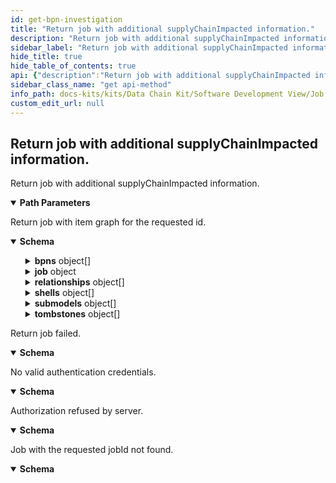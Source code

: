```yaml
---
id: get-bpn-investigation
title: "Return job with additional supplyChainImpacted information."
description: "Return job with additional supplyChainImpacted information."
sidebar_label: "Return job with additional supplyChainImpacted information."
hide_title: true
hide_table_of_contents: true
api: {"description":"Return job with additional supplyChainImpacted information.","operationId":"getBPNInvestigation","parameters":[{"description":"Id of the job.","example":"6c311d29-5753-46d4-b32c-19b918ea93b0","in":"path","name":"id","required":true,"schema":{"type":"string","format":"uuid"}}],"responses":{"200":{"content":{"application/json":{"examples":{"complete":{"value":{"bpns":[{"manufacturerId":"BPNL00000003AYRE","manufacturerName":"OEM A"}],"job":{"completedOn":"2022-02-03T14:48:54.709Z","createdOn":"2022-02-03T14:48:54.709Z","exception":{"errorDetail":"Timeout while requesting Digital Registry","exception":"IrsTimeoutException","exceptionDate":"2022-02-03T14:48:54.709Z"},"globalAssetId":"urn:uuid:6c311d29-5753-46d4-b32c-19b918ea93b0","id":"e5347c88-a921-11ec-b909-0242ac120002","lastModifiedOn":"2022-02-03T14:48:54.709Z","owner":"","parameter":{"aspects":["SerialPartTypization","AddressAspect"],"bomLifecycle":"asBuilt","collectAspects":false,"depth":1,"direction":"downward","lookupBPNs":false},"startedOn":"2022-02-03T14:48:54.709Z","state":"COMPLETED","summary":{"asyncFetchedItems":{"completed":0,"failed":0,"running":0}}},"relationships":[{"catenaXId":"urn:uuid:d9bec1c6-e47c-4d18-ba41-0a5fe8b7f447","linkedItem":{"assembledOn":"2022-02-03T14:48:54.709Z","childCatenaXId":"urn:uuid:a45a2246-f6e1-42da-b47d-5c3b58ed62e9","lastModifiedOn":"2022-02-03T14:48:54.709Z","lifecycleContext":"asBuilt","quantity":{"measurementUnit":{"datatypeURI":"urn:bamm:io.openmanufacturing:meta-model:1.0.0#piece","lexicalValue":"piece"},"quantityNumber":1}}}],"shells":[{"description":[{"language":"en","text":"The shell for a vehicle"}],"globalAssetId":{"value":["urn:uuid:a45a2246-f6e1-42da-b47d-5c3b58ed62e9"]},"idShort":"future concept x","identification":"882fc530-b69b-4707-95f6-5dbc5e9baaa8","specificAssetIds":[{"key":"engineserialid","value":"12309481209312"}],"submodelDescriptors":[{"description":[{"language":"en","text":"Provides base vehicle information"}],"endpoints":[{"interface":"HTTP","protocolInformation":{"endpointAddress":"https://catena-x.net/vehicle/basedetails/","endpointProtocol":"HTTPS","endpointProtocolVersion":"1.0"}}],"idShort":"vehicle base details","identification":"4a738a24-b7d8-4989-9cd6-387772f40565","semanticId":{"value":["urn:bamm:com.catenax.vehicle:0.1.1"]}},{"description":[{"language":"en","text":"Provides base vehicle information"}],"endpoints":[{"interface":"HTTP","protocolInformation":{"endpointAddress":"https://catena-x.net/vehicle/partdetails/","endpointProtocol":"HTTPS","endpointProtocolVersion":"1.0"}}],"idShort":"vehicle part details","identification":"dae4d249-6d66-4818-b576-bf52f3b9ae90","semanticId":{"value":["urn:bamm:com.catenax.vehicle:0.1.1#PartDetails"]}}]}],"submodels":[{"aspectType":"urn:bamm:io.catenax.assembly_part_relationship:1.0.0","identification":"urn:uuid:fc784d2a-5506-4e61-8e34-21600f8cdeff","payload":{"catenaXId":"urn:uuid:d9bec1c6-e47c-4d18-ba41-0a5fe8b7f447","childParts":[{"createdOn":"2022-02-03T14:48:54.709Z","childCatenaXId":"urn:uuid:d9bec1c6-e47c-4d18-ba41-0a5fe8b7f447","lastModifiedOn":"2022-02-03T14:48:54.709Z","lifecycleContext":"AsBuilt","quantity":{"measurementUnit":{"datatypeURI":"urn:bamm:io.openmanufacturing:meta-model:1.0.0#piece","lexicalValue":"piece"},"quantityNumber":1}}]}}],"tombstones":[{"catenaXId":"urn:uuid:6c311d29-5753-46d4-b32c-19b918ea93b0","endpointURL":"https://catena-x.net/vehicle/partdetails/","processingError":{"errorDetail":"Details to reason of Failure","lastAttempt":"2022-02-03T14:48:54.709Z","processStep":"SchemaValidation","retryCounter":0}}]}}},"schema":{"type":"object","additionalProperties":false,"description":"Container for a job with item graph.","properties":{"bpns":{"type":"array","description":"Collection of bpn mappings","items":{"type":"object","additionalProperties":false,"description":"Business partner id with name","properties":{"manufacturerId":{"type":"string"},"manufacturerName":{"type":"string"}}},"maxItems":2147483647,"uniqueItems":true},"job":{"type":"object","additionalProperties":false,"description":"Executable unit with meta information and item graph result.","properties":{"completedOn":{"type":"string","format":"date-time"},"createdOn":{"type":"string","format":"date-time"},"exception":{"type":"object","additionalProperties":false,"description":"Job error details.","properties":{"errorDetail":{"type":"string","description":"Detailed exception information.","maxLength":4000},"exception":{"type":"string","description":"Exception name.","maxLength":100},"exceptionDate":{"type":"string","format":"date-time","description":"Datetime error occurs."}}},"globalAssetId":{"type":"string","description":"Part global unique id in the format urn:uuid:uuid4.","example":"urn:uuid:6c311d29-5753-46d4-b32c-19b918ea93b0","maxLength":45,"minLength":45,"pattern":"^urn:uuid:[0-9a-fA-F]{8}-[0-9a-fA-F]{4}-[0-9a-fA-F]{4}-[0-9a-fA-F]{4}-[0-9a-fA-F]{12}$"},"id":{"type":"string","format":"uuid","description":"Id of the job.","maxLength":36,"minLength":36,"pattern":"/^[0-9a-f]{8}-[0-9a-f]{4}-[0-5][0-9a-f]{3}-[089ab][0-9a-f]{3}-[0-9a-f]{12}$/i"},"lastModifiedOn":{"type":"string","format":"date-time"},"owner":{"type":"string","description":"The IRS api consumer."},"parameter":{"type":"object","additionalProperties":false,"description":"Job parameter of job processing.","properties":{"aspects":{"type":"string"},"bomLifecycle":{"type":"string","description":"The lifecycle context in which the child part was assembled into the parent part.","enum":["asBuilt","asPlanned"]},"callbackUrl":{"type":"string"},"collectAspects":{"type":"boolean"},"depth":{"type":"integer","format":"int32","maximum":2147483647,"minimum":0},"direction":{"type":"string","description":"Item graph traversal direction.","enum":["upward","downward"]},"lookupBPNs":{"type":"boolean"}}},"startedOn":{"type":"string","format":"date-time"},"state":{"type":"string","enum":["UNSAVED","INITIAL","RUNNING","TRANSFERS_FINISHED","COMPLETED","CANCELED","ERROR"]},"summary":{"type":"object","additionalProperties":false,"description":"Summary of the job with statistics of the job processing.","properties":{"asyncFetchedItems":{"type":"object","additionalProperties":false,"description":"Statistics of job execution.","properties":{"completed":{"type":"integer","format":"int32","description":"Number of completed item transfers.","maximum":2147483647,"minimum":0},"failed":{"type":"integer","format":"int32","description":"Number of failed item transfers.","maximum":2147483647,"minimum":0},"running":{"type":"integer","format":"int32","description":"Number of running item transfers.","maximum":2147483647,"minimum":0}}},"bpnLookups":{"type":"object","additionalProperties":false,"description":"Statistics of job execution.","properties":{"completed":{"type":"integer","format":"int32","description":"Number of completed item transfers.","maximum":2147483647,"minimum":0},"failed":{"type":"integer","format":"int32","description":"Number of failed item transfers.","maximum":2147483647,"minimum":0},"running":{"type":"integer","format":"int32","description":"Number of running item transfers.","maximum":2147483647,"minimum":0}}}}}},"required":["globalAssetId","id","state"]},"relationships":{"type":"array","description":"Relationships between parent and child items.","items":{"type":"object","additionalProperties":false,"description":"Relationships between parent and child items.","properties":{"aspectType":{"type":"string"},"catenaXId":{"type":"string","description":"CATENA-X global asset id in the format urn:uuid:uuid4.","example":"urn:uuid:6c311d29-5753-46d4-b32c-19b918ea93b0","maxLength":45,"minLength":45,"pattern":"^urn:uuid:[0-9a-fA-F]{8}-[0-9a-fA-F]{4}-[0-9a-fA-F]{4}-[0-9a-fA-F]{4}-[0-9a-fA-F]{12}$"},"linkedItem":{"type":"object","additionalProperties":false,"description":"Set of child parts the parent object is assembled by (one structural level down).","properties":{"assembledOn":{"type":"string","format":"date-time","description":"Datetime of assembly."},"childCatenaXId":{"type":"string","description":"CatenaX child global asset id in the format urn:uuid:uuid4.","example":"urn:uuid:6c311d29-5753-46d4-b32c-19b918ea93b0","maxLength":45,"minLength":45,"pattern":"^urn:uuid:[0-9a-fA-F]{8}-[0-9a-fA-F]{4}-[0-9a-fA-F]{4}-[0-9a-fA-F]{4}-[0-9a-fA-F]{12}$"},"lastModifiedOn":{"type":"string","format":"date-time","description":"Last datetime item was modified."},"lifecycleContext":{"type":"string","description":"The lifecycle context in which the child part was assembled into the parent part.","enum":["asBuilt","asPlanned"]},"quantity":{"type":"object","additionalProperties":false,"description":"Quantity component.","properties":{"measurementUnit":{"type":"object","additionalProperties":false,"properties":{"datatypeURI":{"type":"string"},"lexicalValue":{"type":"string"}}},"quantityNumber":{"type":"number","format":"double","maximum":2147483647,"minimum":0}}}}}}},"maxItems":2147483647},"shells":{"type":"array","description":"AAS shells.","items":{"type":"object","additionalProperties":false,"description":"AAS shells.","properties":{"administration":{"type":"object","additionalProperties":false,"properties":{"revision":{"type":"string"},"version":{"type":"string"}}},"description":{"type":"array","items":{"type":"object","additionalProperties":false,"properties":{"language":{"type":"string"},"text":{"type":"string"}}},"maxItems":2147483647},"globalAssetId":{"type":"object","additionalProperties":false,"properties":{"value":{"type":"array","items":{"type":"string"},"maxItems":2147483647}}},"idShort":{"type":"string"},"identification":{"type":"string"},"specificAssetIds":{"type":"array","items":{"type":"object","additionalProperties":false,"properties":{"key":{"type":"string"},"semanticId":{"type":"object","additionalProperties":false,"properties":{"value":{"type":"array","items":{"type":"string"},"maxItems":2147483647}}},"subjectId":{"type":"object","additionalProperties":false,"properties":{"value":{"type":"array","items":{"type":"string"},"maxItems":2147483647}}},"value":{"type":"string"}}},"maxItems":2147483647},"submodelDescriptors":{"type":"array","items":{"type":"object","additionalProperties":false,"properties":{"administration":{"type":"object","additionalProperties":false,"properties":{"revision":{"type":"string"},"version":{"type":"string"}}},"description":{"type":"array","items":{"type":"object","additionalProperties":false,"properties":{"language":{"type":"string"},"text":{"type":"string"}}},"maxItems":2147483647},"endpoints":{"type":"array","items":{"type":"object","additionalProperties":false,"properties":{"interface":{"type":"string"},"protocolInformation":{"type":"object","additionalProperties":false,"properties":{"endpointAddress":{"type":"string"},"endpointProtocol":{"type":"string"},"endpointProtocolVersion":{"type":"string"},"subprotocol":{"type":"string"},"subprotocolBody":{"type":"string"},"subprotocolBodyEncoding":{"type":"string"}}}}},"maxItems":2147483647},"idShort":{"type":"string"},"identification":{"type":"string"},"semanticId":{"type":"object","additionalProperties":false,"properties":{"value":{"type":"array","items":{"type":"string"},"maxItems":2147483647}}}}},"maxItems":2147483647}}},"maxItems":2147483647},"submodels":{"type":"array","description":"Collection of requested Submodels","items":{"type":"object","additionalProperties":false,"description":"Submodel with identification of SubmodelDescriptor, aspect type and payload as String","properties":{"aspectType":{"type":"string"},"identification":{"type":"string"},"payload":{"type":"object","additionalProperties":{"type":"object"}}}},"maxItems":2147483647},"tombstones":{"type":"array","description":"Collection of not resolvable endpoints as tombstones. Including cause of error and endpoint URL.","items":{"type":"object","additionalProperties":false,"description":"Tombstone with information about request failure","properties":{"catenaXId":{"type":"string","description":"CATENA-X global asset id in the format urn:uuid:uuid4.","example":"urn:uuid:6c311d29-5753-46d4-b32c-19b918ea93b0","maxLength":45,"minLength":45,"pattern":"^urn:uuid:[0-9a-fA-F]{8}-[0-9a-fA-F]{4}-[0-9a-fA-F]{4}-[0-9a-fA-F]{4}-[0-9a-fA-F]{12}$"},"endpointURL":{"type":"string"},"processingError":{"type":"object","additionalProperties":false,"properties":{"errorDetail":{"type":"string"},"lastAttempt":{"type":"string","format":"date-time"},"processStep":{"type":"string","enum":["SubmodelRequest","DigitalTwinRequest","SchemaValidation","SchemaRequest","BpdmRequest","BpdmValidation","UsagePolicyValidation"]},"retryCounter":{"type":"integer","format":"int32","maximum":2147483647,"minimum":0}}}}},"maxItems":2147483647}}}}},"description":"Return job with item graph for the requested id."},"400":{"content":{"application/json":{"examples":{"error":{"value":{"error":"Bad request","messages":["BadRequestException"],"statusCode":"400 BAD_REQUEST"}}},"schema":{"type":"object","additionalProperties":false,"description":"Error response.","properties":{"error":{"type":"string","description":"Error."},"messages":{"type":"array","description":"List of error messages.","items":{"type":"string"},"maxItems":2147483647},"statusCode":{"type":"string","description":"Error code.","enum":["100 CONTINUE","101 SWITCHING_PROTOCOLS","102 PROCESSING","103 EARLY_HINTS","103 CHECKPOINT","200 OK","201 CREATED","202 ACCEPTED","203 NON_AUTHORITATIVE_INFORMATION","204 NO_CONTENT","205 RESET_CONTENT","206 PARTIAL_CONTENT","207 MULTI_STATUS","208 ALREADY_REPORTED","226 IM_USED","300 MULTIPLE_CHOICES","301 MOVED_PERMANENTLY","302 FOUND","302 MOVED_TEMPORARILY","303 SEE_OTHER","304 NOT_MODIFIED","305 USE_PROXY","307 TEMPORARY_REDIRECT","308 PERMANENT_REDIRECT","400 BAD_REQUEST","401 UNAUTHORIZED","402 PAYMENT_REQUIRED","403 FORBIDDEN","404 NOT_FOUND","405 METHOD_NOT_ALLOWED","406 NOT_ACCEPTABLE","407 PROXY_AUTHENTICATION_REQUIRED","408 REQUEST_TIMEOUT","409 CONFLICT","410 GONE","411 LENGTH_REQUIRED","412 PRECONDITION_FAILED","413 PAYLOAD_TOO_LARGE","413 REQUEST_ENTITY_TOO_LARGE","414 URI_TOO_LONG","414 REQUEST_URI_TOO_LONG","415 UNSUPPORTED_MEDIA_TYPE","416 REQUESTED_RANGE_NOT_SATISFIABLE","417 EXPECTATION_FAILED","418 I_AM_A_TEAPOT","419 INSUFFICIENT_SPACE_ON_RESOURCE","420 METHOD_FAILURE","421 DESTINATION_LOCKED","422 UNPROCESSABLE_ENTITY","423 LOCKED","424 FAILED_DEPENDENCY","425 TOO_EARLY","426 UPGRADE_REQUIRED","428 PRECONDITION_REQUIRED","429 TOO_MANY_REQUESTS","431 REQUEST_HEADER_FIELDS_TOO_LARGE","451 UNAVAILABLE_FOR_LEGAL_REASONS","500 INTERNAL_SERVER_ERROR","501 NOT_IMPLEMENTED","502 BAD_GATEWAY","503 SERVICE_UNAVAILABLE","504 GATEWAY_TIMEOUT","505 HTTP_VERSION_NOT_SUPPORTED","506 VARIANT_ALSO_NEGOTIATES","507 INSUFFICIENT_STORAGE","508 LOOP_DETECTED","509 BANDWIDTH_LIMIT_EXCEEDED","510 NOT_EXTENDED","511 NETWORK_AUTHENTICATION_REQUIRED"]}}}}},"description":"Return job failed."},"401":{"content":{"application/json":{"examples":{"error":{"value":{"error":"Unauthorized","messages":["UnauthorizedException"],"statusCode":"401 UNAUTHORIZED"}}},"schema":{"type":"object","additionalProperties":false,"description":"Error response.","properties":{"error":{"type":"string","description":"Error."},"messages":{"type":"array","description":"List of error messages.","items":{"type":"string"},"maxItems":2147483647},"statusCode":{"type":"string","description":"Error code.","enum":["100 CONTINUE","101 SWITCHING_PROTOCOLS","102 PROCESSING","103 EARLY_HINTS","103 CHECKPOINT","200 OK","201 CREATED","202 ACCEPTED","203 NON_AUTHORITATIVE_INFORMATION","204 NO_CONTENT","205 RESET_CONTENT","206 PARTIAL_CONTENT","207 MULTI_STATUS","208 ALREADY_REPORTED","226 IM_USED","300 MULTIPLE_CHOICES","301 MOVED_PERMANENTLY","302 FOUND","302 MOVED_TEMPORARILY","303 SEE_OTHER","304 NOT_MODIFIED","305 USE_PROXY","307 TEMPORARY_REDIRECT","308 PERMANENT_REDIRECT","400 BAD_REQUEST","401 UNAUTHORIZED","402 PAYMENT_REQUIRED","403 FORBIDDEN","404 NOT_FOUND","405 METHOD_NOT_ALLOWED","406 NOT_ACCEPTABLE","407 PROXY_AUTHENTICATION_REQUIRED","408 REQUEST_TIMEOUT","409 CONFLICT","410 GONE","411 LENGTH_REQUIRED","412 PRECONDITION_FAILED","413 PAYLOAD_TOO_LARGE","413 REQUEST_ENTITY_TOO_LARGE","414 URI_TOO_LONG","414 REQUEST_URI_TOO_LONG","415 UNSUPPORTED_MEDIA_TYPE","416 REQUESTED_RANGE_NOT_SATISFIABLE","417 EXPECTATION_FAILED","418 I_AM_A_TEAPOT","419 INSUFFICIENT_SPACE_ON_RESOURCE","420 METHOD_FAILURE","421 DESTINATION_LOCKED","422 UNPROCESSABLE_ENTITY","423 LOCKED","424 FAILED_DEPENDENCY","425 TOO_EARLY","426 UPGRADE_REQUIRED","428 PRECONDITION_REQUIRED","429 TOO_MANY_REQUESTS","431 REQUEST_HEADER_FIELDS_TOO_LARGE","451 UNAVAILABLE_FOR_LEGAL_REASONS","500 INTERNAL_SERVER_ERROR","501 NOT_IMPLEMENTED","502 BAD_GATEWAY","503 SERVICE_UNAVAILABLE","504 GATEWAY_TIMEOUT","505 HTTP_VERSION_NOT_SUPPORTED","506 VARIANT_ALSO_NEGOTIATES","507 INSUFFICIENT_STORAGE","508 LOOP_DETECTED","509 BANDWIDTH_LIMIT_EXCEEDED","510 NOT_EXTENDED","511 NETWORK_AUTHENTICATION_REQUIRED"]}}}}},"description":"No valid authentication credentials."},"403":{"content":{"application/json":{"examples":{"error":{"value":{"error":"Forbidden","messages":["ForbiddenException"],"statusCode":"403 FORBIDDEN"}}},"schema":{"type":"object","additionalProperties":false,"description":"Error response.","properties":{"error":{"type":"string","description":"Error."},"messages":{"type":"array","description":"List of error messages.","items":{"type":"string"},"maxItems":2147483647},"statusCode":{"type":"string","description":"Error code.","enum":["100 CONTINUE","101 SWITCHING_PROTOCOLS","102 PROCESSING","103 EARLY_HINTS","103 CHECKPOINT","200 OK","201 CREATED","202 ACCEPTED","203 NON_AUTHORITATIVE_INFORMATION","204 NO_CONTENT","205 RESET_CONTENT","206 PARTIAL_CONTENT","207 MULTI_STATUS","208 ALREADY_REPORTED","226 IM_USED","300 MULTIPLE_CHOICES","301 MOVED_PERMANENTLY","302 FOUND","302 MOVED_TEMPORARILY","303 SEE_OTHER","304 NOT_MODIFIED","305 USE_PROXY","307 TEMPORARY_REDIRECT","308 PERMANENT_REDIRECT","400 BAD_REQUEST","401 UNAUTHORIZED","402 PAYMENT_REQUIRED","403 FORBIDDEN","404 NOT_FOUND","405 METHOD_NOT_ALLOWED","406 NOT_ACCEPTABLE","407 PROXY_AUTHENTICATION_REQUIRED","408 REQUEST_TIMEOUT","409 CONFLICT","410 GONE","411 LENGTH_REQUIRED","412 PRECONDITION_FAILED","413 PAYLOAD_TOO_LARGE","413 REQUEST_ENTITY_TOO_LARGE","414 URI_TOO_LONG","414 REQUEST_URI_TOO_LONG","415 UNSUPPORTED_MEDIA_TYPE","416 REQUESTED_RANGE_NOT_SATISFIABLE","417 EXPECTATION_FAILED","418 I_AM_A_TEAPOT","419 INSUFFICIENT_SPACE_ON_RESOURCE","420 METHOD_FAILURE","421 DESTINATION_LOCKED","422 UNPROCESSABLE_ENTITY","423 LOCKED","424 FAILED_DEPENDENCY","425 TOO_EARLY","426 UPGRADE_REQUIRED","428 PRECONDITION_REQUIRED","429 TOO_MANY_REQUESTS","431 REQUEST_HEADER_FIELDS_TOO_LARGE","451 UNAVAILABLE_FOR_LEGAL_REASONS","500 INTERNAL_SERVER_ERROR","501 NOT_IMPLEMENTED","502 BAD_GATEWAY","503 SERVICE_UNAVAILABLE","504 GATEWAY_TIMEOUT","505 HTTP_VERSION_NOT_SUPPORTED","506 VARIANT_ALSO_NEGOTIATES","507 INSUFFICIENT_STORAGE","508 LOOP_DETECTED","509 BANDWIDTH_LIMIT_EXCEEDED","510 NOT_EXTENDED","511 NETWORK_AUTHENTICATION_REQUIRED"]}}}}},"description":"Authorization refused by server."},"404":{"content":{"application/json":{"examples":{"error":{"value":{"error":"Not found","messages":["NotFoundException"],"statusCode":"404 NOT_FOUND"}}},"schema":{"type":"object","additionalProperties":false,"description":"Error response.","properties":{"error":{"type":"string","description":"Error."},"messages":{"type":"array","description":"List of error messages.","items":{"type":"string"},"maxItems":2147483647},"statusCode":{"type":"string","description":"Error code.","enum":["100 CONTINUE","101 SWITCHING_PROTOCOLS","102 PROCESSING","103 EARLY_HINTS","103 CHECKPOINT","200 OK","201 CREATED","202 ACCEPTED","203 NON_AUTHORITATIVE_INFORMATION","204 NO_CONTENT","205 RESET_CONTENT","206 PARTIAL_CONTENT","207 MULTI_STATUS","208 ALREADY_REPORTED","226 IM_USED","300 MULTIPLE_CHOICES","301 MOVED_PERMANENTLY","302 FOUND","302 MOVED_TEMPORARILY","303 SEE_OTHER","304 NOT_MODIFIED","305 USE_PROXY","307 TEMPORARY_REDIRECT","308 PERMANENT_REDIRECT","400 BAD_REQUEST","401 UNAUTHORIZED","402 PAYMENT_REQUIRED","403 FORBIDDEN","404 NOT_FOUND","405 METHOD_NOT_ALLOWED","406 NOT_ACCEPTABLE","407 PROXY_AUTHENTICATION_REQUIRED","408 REQUEST_TIMEOUT","409 CONFLICT","410 GONE","411 LENGTH_REQUIRED","412 PRECONDITION_FAILED","413 PAYLOAD_TOO_LARGE","413 REQUEST_ENTITY_TOO_LARGE","414 URI_TOO_LONG","414 REQUEST_URI_TOO_LONG","415 UNSUPPORTED_MEDIA_TYPE","416 REQUESTED_RANGE_NOT_SATISFIABLE","417 EXPECTATION_FAILED","418 I_AM_A_TEAPOT","419 INSUFFICIENT_SPACE_ON_RESOURCE","420 METHOD_FAILURE","421 DESTINATION_LOCKED","422 UNPROCESSABLE_ENTITY","423 LOCKED","424 FAILED_DEPENDENCY","425 TOO_EARLY","426 UPGRADE_REQUIRED","428 PRECONDITION_REQUIRED","429 TOO_MANY_REQUESTS","431 REQUEST_HEADER_FIELDS_TOO_LARGE","451 UNAVAILABLE_FOR_LEGAL_REASONS","500 INTERNAL_SERVER_ERROR","501 NOT_IMPLEMENTED","502 BAD_GATEWAY","503 SERVICE_UNAVAILABLE","504 GATEWAY_TIMEOUT","505 HTTP_VERSION_NOT_SUPPORTED","506 VARIANT_ALSO_NEGOTIATES","507 INSUFFICIENT_STORAGE","508 LOOP_DETECTED","509 BANDWIDTH_LIMIT_EXCEEDED","510 NOT_EXTENDED","511 NETWORK_AUTHENTICATION_REQUIRED"]}}}}},"description":"Job with the requested jobId not found."}},"security":[{"oAuth2":["profile email"]}],"tags":["Environmental- and Social Standards"],"method":"get","path":"/ess/bpn/investigations/{id}","servers":[{"url":"http://localhost:8080"}],"securitySchemes":{"oAuth2":{"flows":{"clientCredentials":{"scopes":{"profile email":""},"tokenUrl":"https://localhost"}},"type":"oauth2"}},"info":{"description":"The API of the Item Relationship Service (IRS) for retrieving item graphs along the value chain of CATENA-X partners.","title":"IRS API","version":"2.0"},"postman":{"name":"Return job with additional supplyChainImpacted information.","description":{"content":"Return job with additional supplyChainImpacted information.","type":"text/plain"},"url":{"path":["ess","bpn","investigations",":id"],"host":["{{baseUrl}}"],"query":[],"variable":[{"disabled":false,"description":{"content":"(Required) Id of the job.","type":"text/plain"},"type":"any","value":"","key":"id"}]},"header":[{"key":"Accept","value":"application/json"}],"method":"GET","auth":{"type":"oauth2","oauth2":[]}}}
sidebar_class_name: "get api-method"
info_path: docs-kits/kits/Data Chain Kit/Software Development View/Job Api/irs-api
custom_edit_url: null
---
```



## Return job with additional supplyChainImpacted information.



Return job with additional supplyChainImpacted information.

<details style={{"marginBottom":"1rem"}} data-collapsed={false} open={true}><summary style={{}}><strong>Path Parameters</strong></summary><div><ul><ParamsItem className={"paramsItem"} param={{"description":"Id of the job.","example":"6c311d29-5753-46d4-b32c-19b918ea93b0","in":"path","name":"id","required":true,"schema":{"type":"string","format":"uuid"}}}></ParamsItem></ul></div></details><div><ApiTabs><TabItem label={"200"} value={"200"}><div>

Return job with item graph for the requested id.

</div><div><MimeTabs schemaType={"response"}><TabItem label={"application/json"} value={"application/json"}><SchemaTabs><TabItem label={"Schema"} value={"Schema"}><details style={{}} data-collapsed={false} open={true}><summary style={{"textAlign":"left"}}><strong>Schema</strong></summary><div style={{"textAlign":"left","marginLeft":"1rem"}}></div><ul style={{"marginLeft":"1rem"}}><SchemaItem collapsible={true} className={"schemaItem"}><details style={{}}><summary style={{}}><strong>bpns</strong><span style={{"opacity":"0.6"}}> object[]</span></summary><div style={{"marginLeft":"1rem"}}><div style={{"marginTop":".5rem","marginBottom":".5rem"}}>

**Possible values:** `<= 2147483647`

</div><div style={{"marginTop":".5rem","marginBottom":".5rem"}}>

Collection of bpn mappings

</div><SchemaItem collapsible={false} name={"manufacturerId"} required={false} deprecated={undefined} schemaDescription={undefined} schemaName={"string"} qualifierMessage={undefined} defaultValue={undefined}></SchemaItem><SchemaItem collapsible={false} name={"manufacturerName"} required={false} deprecated={undefined} schemaDescription={undefined} schemaName={"string"} qualifierMessage={undefined} defaultValue={undefined}></SchemaItem></div></details></SchemaItem><SchemaItem collapsible={true} className={"schemaItem"}><details style={{}}><summary style={{}}><strong>job</strong><span style={{"opacity":"0.6"}}> object</span></summary><div style={{"marginLeft":"1rem"}}><div style={{"marginTop":".5rem","marginBottom":".5rem"}}>

Executable unit with meta information and item graph result.

</div><SchemaItem collapsible={false} name={"completedOn"} required={false} deprecated={undefined} schemaDescription={undefined} schemaName={"date-time"} qualifierMessage={undefined} defaultValue={undefined}></SchemaItem><SchemaItem collapsible={false} name={"createdOn"} required={false} deprecated={undefined} schemaDescription={undefined} schemaName={"date-time"} qualifierMessage={undefined} defaultValue={undefined}></SchemaItem><SchemaItem collapsible={true} className={"schemaItem"}><details style={{}}><summary style={{}}><strong>exception</strong><span style={{"opacity":"0.6"}}> object</span></summary><div style={{"marginLeft":"1rem"}}><div style={{"marginTop":".5rem","marginBottom":".5rem"}}>

Job error details.

</div><SchemaItem collapsible={false} name={"errorDetail"} required={false} deprecated={undefined} schemaDescription={"Detailed exception information."} schemaName={"string"} qualifierMessage={"**Possible values:** `<= 4000 characters`"} defaultValue={undefined}></SchemaItem><SchemaItem collapsible={false} name={"exception"} required={false} deprecated={undefined} schemaDescription={"Exception name."} schemaName={"string"} qualifierMessage={"**Possible values:** `<= 100 characters`"} defaultValue={undefined}></SchemaItem><SchemaItem collapsible={false} name={"exceptionDate"} required={false} deprecated={undefined} schemaDescription={"Datetime error occurs."} schemaName={"date-time"} qualifierMessage={undefined} defaultValue={undefined}></SchemaItem></div></details></SchemaItem><SchemaItem collapsible={false} name={"globalAssetId"} required={false} deprecated={undefined} schemaDescription={"Part global unique id in the format urn:uuid:uuid4."} schemaName={"string"} qualifierMessage={"**Possible values:** `>= 45 characters` and `<= 45 characters`, Value must match regular expression `^urn:uuid:[0-9a-fA-F]{8}-[0-9a-fA-F]{4}-[0-9a-fA-F]{4}-[0-9a-fA-F]{4}-[0-9a-fA-F]{12}$`"} defaultValue={undefined}></SchemaItem><SchemaItem collapsible={false} name={"id"} required={false} deprecated={undefined} schemaDescription={"Id of the job."} schemaName={"uuid"} qualifierMessage={"**Possible values:** `>= 36 characters` and `<= 36 characters`, Value must match regular expression `/^[0-9a-f]{8}-[0-9a-f]{4}-[0-5][0-9a-f]{3}-[089ab][0-9a-f]{3}-[0-9a-f]{12}$/i`"} defaultValue={undefined}></SchemaItem><SchemaItem collapsible={false} name={"lastModifiedOn"} required={false} deprecated={undefined} schemaDescription={undefined} schemaName={"date-time"} qualifierMessage={undefined} defaultValue={undefined}></SchemaItem><SchemaItem collapsible={false} name={"owner"} required={false} deprecated={undefined} schemaDescription={"The IRS api consumer."} schemaName={"string"} qualifierMessage={undefined} defaultValue={undefined}></SchemaItem><SchemaItem collapsible={true} className={"schemaItem"}><details style={{}}><summary style={{}}><strong>parameter</strong><span style={{"opacity":"0.6"}}> object</span></summary><div style={{"marginLeft":"1rem"}}><div style={{"marginTop":".5rem","marginBottom":".5rem"}}>

Job parameter of job processing.

</div><SchemaItem collapsible={false} name={"aspects"} required={false} deprecated={undefined} schemaDescription={undefined} schemaName={"string"} qualifierMessage={undefined} defaultValue={undefined}></SchemaItem><SchemaItem collapsible={false} name={"bomLifecycle"} required={false} deprecated={undefined} schemaDescription={"The lifecycle context in which the child part was assembled into the parent part."} schemaName={"string"} qualifierMessage={"**Possible values:** [`asBuilt`, `asPlanned`]"} defaultValue={undefined}></SchemaItem><SchemaItem collapsible={false} name={"callbackUrl"} required={false} deprecated={undefined} schemaDescription={undefined} schemaName={"string"} qualifierMessage={undefined} defaultValue={undefined}></SchemaItem><SchemaItem collapsible={false} name={"collectAspects"} required={false} deprecated={undefined} schemaDescription={undefined} schemaName={"boolean"} qualifierMessage={undefined} defaultValue={undefined}></SchemaItem><SchemaItem collapsible={false} name={"depth"} required={false} deprecated={undefined} schemaDescription={undefined} schemaName={"int32"} qualifierMessage={"**Possible values:** `<= 2147483647`"} defaultValue={undefined}></SchemaItem><SchemaItem collapsible={false} name={"direction"} required={false} deprecated={undefined} schemaDescription={"Item graph traversal direction."} schemaName={"string"} qualifierMessage={"**Possible values:** [`upward`, `downward`]"} defaultValue={undefined}></SchemaItem><SchemaItem collapsible={false} name={"lookupBPNs"} required={false} deprecated={undefined} schemaDescription={undefined} schemaName={"boolean"} qualifierMessage={undefined} defaultValue={undefined}></SchemaItem></div></details></SchemaItem><SchemaItem collapsible={false} name={"startedOn"} required={false} deprecated={undefined} schemaDescription={undefined} schemaName={"date-time"} qualifierMessage={undefined} defaultValue={undefined}></SchemaItem><SchemaItem collapsible={false} name={"state"} required={false} deprecated={undefined} schemaDescription={undefined} schemaName={"string"} qualifierMessage={"**Possible values:** [`UNSAVED`, `INITIAL`, `RUNNING`, `TRANSFERS_FINISHED`, `COMPLETED`, `CANCELED`, `ERROR`]"} defaultValue={undefined}></SchemaItem><SchemaItem collapsible={true} className={"schemaItem"}><details style={{}}><summary style={{}}><strong>summary</strong><span style={{"opacity":"0.6"}}> object</span></summary><div style={{"marginLeft":"1rem"}}><div style={{"marginTop":".5rem","marginBottom":".5rem"}}>

Summary of the job with statistics of the job processing.

</div><SchemaItem collapsible={true} className={"schemaItem"}><details style={{}}><summary style={{}}><strong>asyncFetchedItems</strong><span style={{"opacity":"0.6"}}> object</span></summary><div style={{"marginLeft":"1rem"}}><div style={{"marginTop":".5rem","marginBottom":".5rem"}}>

Statistics of job execution.

</div><SchemaItem collapsible={false} name={"completed"} required={false} deprecated={undefined} schemaDescription={"Number of completed item transfers."} schemaName={"int32"} qualifierMessage={"**Possible values:** `<= 2147483647`"} defaultValue={undefined}></SchemaItem><SchemaItem collapsible={false} name={"failed"} required={false} deprecated={undefined} schemaDescription={"Number of failed item transfers."} schemaName={"int32"} qualifierMessage={"**Possible values:** `<= 2147483647`"} defaultValue={undefined}></SchemaItem><SchemaItem collapsible={false} name={"running"} required={false} deprecated={undefined} schemaDescription={"Number of running item transfers."} schemaName={"int32"} qualifierMessage={"**Possible values:** `<= 2147483647`"} defaultValue={undefined}></SchemaItem></div></details></SchemaItem><SchemaItem collapsible={true} className={"schemaItem"}><details style={{}}><summary style={{}}><strong>bpnLookups</strong><span style={{"opacity":"0.6"}}> object</span></summary><div style={{"marginLeft":"1rem"}}><div style={{"marginTop":".5rem","marginBottom":".5rem"}}>

Statistics of job execution.

</div><SchemaItem collapsible={false} name={"completed"} required={false} deprecated={undefined} schemaDescription={"Number of completed item transfers."} schemaName={"int32"} qualifierMessage={"**Possible values:** `<= 2147483647`"} defaultValue={undefined}></SchemaItem><SchemaItem collapsible={false} name={"failed"} required={false} deprecated={undefined} schemaDescription={"Number of failed item transfers."} schemaName={"int32"} qualifierMessage={"**Possible values:** `<= 2147483647`"} defaultValue={undefined}></SchemaItem><SchemaItem collapsible={false} name={"running"} required={false} deprecated={undefined} schemaDescription={"Number of running item transfers."} schemaName={"int32"} qualifierMessage={"**Possible values:** `<= 2147483647`"} defaultValue={undefined}></SchemaItem></div></details></SchemaItem></div></details></SchemaItem></div></details></SchemaItem><SchemaItem collapsible={true} className={"schemaItem"}><details style={{}}><summary style={{}}><strong>relationships</strong><span style={{"opacity":"0.6"}}> object[]</span></summary><div style={{"marginLeft":"1rem"}}><div style={{"marginTop":".5rem","marginBottom":".5rem"}}>

**Possible values:** `<= 2147483647`

</div><div style={{"marginTop":".5rem","marginBottom":".5rem"}}>

Relationships between parent and child items.

</div><SchemaItem collapsible={false} name={"aspectType"} required={false} deprecated={undefined} schemaDescription={undefined} schemaName={"string"} qualifierMessage={undefined} defaultValue={undefined}></SchemaItem><SchemaItem collapsible={false} name={"catenaXId"} required={false} deprecated={undefined} schemaDescription={"CATENA-X global asset id in the format urn:uuid:uuid4."} schemaName={"string"} qualifierMessage={"**Possible values:** `>= 45 characters` and `<= 45 characters`, Value must match regular expression `^urn:uuid:[0-9a-fA-F]{8}-[0-9a-fA-F]{4}-[0-9a-fA-F]{4}-[0-9a-fA-F]{4}-[0-9a-fA-F]{12}$`"} defaultValue={undefined}></SchemaItem><SchemaItem collapsible={true} className={"schemaItem"}><details style={{}}><summary style={{}}><strong>linkedItem</strong><span style={{"opacity":"0.6"}}> object</span></summary><div style={{"marginLeft":"1rem"}}><div style={{"marginTop":".5rem","marginBottom":".5rem"}}>

Set of child parts the parent object is assembled by (one structural level down).

</div><SchemaItem collapsible={false} name={"assembledOn"} required={false} deprecated={undefined} schemaDescription={"Datetime of assembly."} schemaName={"date-time"} qualifierMessage={undefined} defaultValue={undefined}></SchemaItem><SchemaItem collapsible={false} name={"childCatenaXId"} required={false} deprecated={undefined} schemaDescription={"CatenaX child global asset id in the format urn:uuid:uuid4."} schemaName={"string"} qualifierMessage={"**Possible values:** `>= 45 characters` and `<= 45 characters`, Value must match regular expression `^urn:uuid:[0-9a-fA-F]{8}-[0-9a-fA-F]{4}-[0-9a-fA-F]{4}-[0-9a-fA-F]{4}-[0-9a-fA-F]{12}$`"} defaultValue={undefined}></SchemaItem><SchemaItem collapsible={false} name={"lastModifiedOn"} required={false} deprecated={undefined} schemaDescription={"Last datetime item was modified."} schemaName={"date-time"} qualifierMessage={undefined} defaultValue={undefined}></SchemaItem><SchemaItem collapsible={false} name={"lifecycleContext"} required={false} deprecated={undefined} schemaDescription={"The lifecycle context in which the child part was assembled into the parent part."} schemaName={"string"} qualifierMessage={"**Possible values:** [`asBuilt`, `asPlanned`]"} defaultValue={undefined}></SchemaItem><SchemaItem collapsible={true} className={"schemaItem"}><details style={{}}><summary style={{}}><strong>quantity</strong><span style={{"opacity":"0.6"}}> object</span></summary><div style={{"marginLeft":"1rem"}}><div style={{"marginTop":".5rem","marginBottom":".5rem"}}>

Quantity component.

</div><SchemaItem collapsible={true} className={"schemaItem"}><details style={{}}><summary style={{}}><strong>measurementUnit</strong><span style={{"opacity":"0.6"}}> object</span></summary><div style={{"marginLeft":"1rem"}}><SchemaItem collapsible={false} name={"datatypeURI"} required={false} deprecated={undefined} schemaDescription={undefined} schemaName={"string"} qualifierMessage={undefined} defaultValue={undefined}></SchemaItem><SchemaItem collapsible={false} name={"lexicalValue"} required={false} deprecated={undefined} schemaDescription={undefined} schemaName={"string"} qualifierMessage={undefined} defaultValue={undefined}></SchemaItem></div></details></SchemaItem><SchemaItem collapsible={false} name={"quantityNumber"} required={false} deprecated={undefined} schemaDescription={undefined} schemaName={"double"} qualifierMessage={"**Possible values:** `<= 2147483647`"} defaultValue={undefined}></SchemaItem></div></details></SchemaItem></div></details></SchemaItem></div></details></SchemaItem><SchemaItem collapsible={true} className={"schemaItem"}><details style={{}}><summary style={{}}><strong>shells</strong><span style={{"opacity":"0.6"}}> object[]</span></summary><div style={{"marginLeft":"1rem"}}><div style={{"marginTop":".5rem","marginBottom":".5rem"}}>

**Possible values:** `<= 2147483647`

</div><div style={{"marginTop":".5rem","marginBottom":".5rem"}}>

AAS shells.

</div><SchemaItem collapsible={true} className={"schemaItem"}><details style={{}}><summary style={{}}><strong>administration</strong><span style={{"opacity":"0.6"}}> object</span></summary><div style={{"marginLeft":"1rem"}}><SchemaItem collapsible={false} name={"revision"} required={false} deprecated={undefined} schemaDescription={undefined} schemaName={"string"} qualifierMessage={undefined} defaultValue={undefined}></SchemaItem><SchemaItem collapsible={false} name={"version"} required={false} deprecated={undefined} schemaDescription={undefined} schemaName={"string"} qualifierMessage={undefined} defaultValue={undefined}></SchemaItem></div></details></SchemaItem><SchemaItem collapsible={true} className={"schemaItem"}><details style={{}}><summary style={{}}><strong>description</strong><span style={{"opacity":"0.6"}}> object[]</span></summary><div style={{"marginLeft":"1rem"}}><div style={{"marginTop":".5rem","marginBottom":".5rem"}}>

**Possible values:** `<= 2147483647`

</div><SchemaItem collapsible={false} name={"language"} required={false} deprecated={undefined} schemaDescription={undefined} schemaName={"string"} qualifierMessage={undefined} defaultValue={undefined}></SchemaItem><SchemaItem collapsible={false} name={"text"} required={false} deprecated={undefined} schemaDescription={undefined} schemaName={"string"} qualifierMessage={undefined} defaultValue={undefined}></SchemaItem></div></details></SchemaItem><SchemaItem collapsible={true} className={"schemaItem"}><details style={{}}><summary style={{}}><strong>globalAssetId</strong><span style={{"opacity":"0.6"}}> object</span></summary><div style={{"marginLeft":"1rem"}}><SchemaItem collapsible={false} name={"value"} required={false} deprecated={undefined} schemaDescription={undefined} schemaName={"string[]"} qualifierMessage={"**Possible values:** `<= 2147483647`"} defaultValue={undefined}></SchemaItem></div></details></SchemaItem><SchemaItem collapsible={false} name={"idShort"} required={false} deprecated={undefined} schemaDescription={undefined} schemaName={"string"} qualifierMessage={undefined} defaultValue={undefined}></SchemaItem><SchemaItem collapsible={false} name={"identification"} required={false} deprecated={undefined} schemaDescription={undefined} schemaName={"string"} qualifierMessage={undefined} defaultValue={undefined}></SchemaItem><SchemaItem collapsible={true} className={"schemaItem"}><details style={{}}><summary style={{}}><strong>specificAssetIds</strong><span style={{"opacity":"0.6"}}> object[]</span></summary><div style={{"marginLeft":"1rem"}}><div style={{"marginTop":".5rem","marginBottom":".5rem"}}>

**Possible values:** `<= 2147483647`

</div><SchemaItem collapsible={false} name={"key"} required={false} deprecated={undefined} schemaDescription={undefined} schemaName={"string"} qualifierMessage={undefined} defaultValue={undefined}></SchemaItem><SchemaItem collapsible={true} className={"schemaItem"}><details style={{}}><summary style={{}}><strong>semanticId</strong><span style={{"opacity":"0.6"}}> object</span></summary><div style={{"marginLeft":"1rem"}}><SchemaItem collapsible={false} name={"value"} required={false} deprecated={undefined} schemaDescription={undefined} schemaName={"string[]"} qualifierMessage={"**Possible values:** `<= 2147483647`"} defaultValue={undefined}></SchemaItem></div></details></SchemaItem><SchemaItem collapsible={true} className={"schemaItem"}><details style={{}}><summary style={{}}><strong>subjectId</strong><span style={{"opacity":"0.6"}}> object</span></summary><div style={{"marginLeft":"1rem"}}><SchemaItem collapsible={false} name={"value"} required={false} deprecated={undefined} schemaDescription={undefined} schemaName={"string[]"} qualifierMessage={"**Possible values:** `<= 2147483647`"} defaultValue={undefined}></SchemaItem></div></details></SchemaItem><SchemaItem collapsible={false} name={"value"} required={false} deprecated={undefined} schemaDescription={undefined} schemaName={"string"} qualifierMessage={undefined} defaultValue={undefined}></SchemaItem></div></details></SchemaItem><SchemaItem collapsible={true} className={"schemaItem"}><details style={{}}><summary style={{}}><strong>submodelDescriptors</strong><span style={{"opacity":"0.6"}}> object[]</span></summary><div style={{"marginLeft":"1rem"}}><div style={{"marginTop":".5rem","marginBottom":".5rem"}}>

**Possible values:** `<= 2147483647`

</div><SchemaItem collapsible={true} className={"schemaItem"}><details style={{}}><summary style={{}}><strong>administration</strong><span style={{"opacity":"0.6"}}> object</span></summary><div style={{"marginLeft":"1rem"}}><SchemaItem collapsible={false} name={"revision"} required={false} deprecated={undefined} schemaDescription={undefined} schemaName={"string"} qualifierMessage={undefined} defaultValue={undefined}></SchemaItem><SchemaItem collapsible={false} name={"version"} required={false} deprecated={undefined} schemaDescription={undefined} schemaName={"string"} qualifierMessage={undefined} defaultValue={undefined}></SchemaItem></div></details></SchemaItem><SchemaItem collapsible={true} className={"schemaItem"}><details style={{}}><summary style={{}}><strong>description</strong><span style={{"opacity":"0.6"}}> object[]</span></summary><div style={{"marginLeft":"1rem"}}><div style={{"marginTop":".5rem","marginBottom":".5rem"}}>

**Possible values:** `<= 2147483647`

</div><SchemaItem collapsible={false} name={"language"} required={false} deprecated={undefined} schemaDescription={undefined} schemaName={"string"} qualifierMessage={undefined} defaultValue={undefined}></SchemaItem><SchemaItem collapsible={false} name={"text"} required={false} deprecated={undefined} schemaDescription={undefined} schemaName={"string"} qualifierMessage={undefined} defaultValue={undefined}></SchemaItem></div></details></SchemaItem><SchemaItem collapsible={true} className={"schemaItem"}><details style={{}}><summary style={{}}><strong>endpoints</strong><span style={{"opacity":"0.6"}}> object[]</span></summary><div style={{"marginLeft":"1rem"}}><div style={{"marginTop":".5rem","marginBottom":".5rem"}}>

**Possible values:** `<= 2147483647`

</div><SchemaItem collapsible={false} name={"interface"} required={false} deprecated={undefined} schemaDescription={undefined} schemaName={"string"} qualifierMessage={undefined} defaultValue={undefined}></SchemaItem><SchemaItem collapsible={true} className={"schemaItem"}><details style={{}}><summary style={{}}><strong>protocolInformation</strong><span style={{"opacity":"0.6"}}> object</span></summary><div style={{"marginLeft":"1rem"}}><SchemaItem collapsible={false} name={"endpointAddress"} required={false} deprecated={undefined} schemaDescription={undefined} schemaName={"string"} qualifierMessage={undefined} defaultValue={undefined}></SchemaItem><SchemaItem collapsible={false} name={"endpointProtocol"} required={false} deprecated={undefined} schemaDescription={undefined} schemaName={"string"} qualifierMessage={undefined} defaultValue={undefined}></SchemaItem><SchemaItem collapsible={false} name={"endpointProtocolVersion"} required={false} deprecated={undefined} schemaDescription={undefined} schemaName={"string"} qualifierMessage={undefined} defaultValue={undefined}></SchemaItem><SchemaItem collapsible={false} name={"subprotocol"} required={false} deprecated={undefined} schemaDescription={undefined} schemaName={"string"} qualifierMessage={undefined} defaultValue={undefined}></SchemaItem><SchemaItem collapsible={false} name={"subprotocolBody"} required={false} deprecated={undefined} schemaDescription={undefined} schemaName={"string"} qualifierMessage={undefined} defaultValue={undefined}></SchemaItem><SchemaItem collapsible={false} name={"subprotocolBodyEncoding"} required={false} deprecated={undefined} schemaDescription={undefined} schemaName={"string"} qualifierMessage={undefined} defaultValue={undefined}></SchemaItem></div></details></SchemaItem></div></details></SchemaItem><SchemaItem collapsible={false} name={"idShort"} required={false} deprecated={undefined} schemaDescription={undefined} schemaName={"string"} qualifierMessage={undefined} defaultValue={undefined}></SchemaItem><SchemaItem collapsible={false} name={"identification"} required={false} deprecated={undefined} schemaDescription={undefined} schemaName={"string"} qualifierMessage={undefined} defaultValue={undefined}></SchemaItem><SchemaItem collapsible={true} className={"schemaItem"}><details style={{}}><summary style={{}}><strong>semanticId</strong><span style={{"opacity":"0.6"}}> object</span></summary><div style={{"marginLeft":"1rem"}}><SchemaItem collapsible={false} name={"value"} required={false} deprecated={undefined} schemaDescription={undefined} schemaName={"string[]"} qualifierMessage={"**Possible values:** `<= 2147483647`"} defaultValue={undefined}></SchemaItem></div></details></SchemaItem></div></details></SchemaItem></div></details></SchemaItem><SchemaItem collapsible={true} className={"schemaItem"}><details style={{}}><summary style={{}}><strong>submodels</strong><span style={{"opacity":"0.6"}}> object[]</span></summary><div style={{"marginLeft":"1rem"}}><div style={{"marginTop":".5rem","marginBottom":".5rem"}}>

**Possible values:** `<= 2147483647`

</div><div style={{"marginTop":".5rem","marginBottom":".5rem"}}>

Collection of requested Submodels

</div><SchemaItem collapsible={false} name={"aspectType"} required={false} deprecated={undefined} schemaDescription={undefined} schemaName={"string"} qualifierMessage={undefined} defaultValue={undefined}></SchemaItem><SchemaItem collapsible={false} name={"identification"} required={false} deprecated={undefined} schemaDescription={undefined} schemaName={"string"} qualifierMessage={undefined} defaultValue={undefined}></SchemaItem><SchemaItem collapsible={true} className={"schemaItem"}><details style={{}}><summary style={{}}><strong>payload</strong><span style={{"opacity":"0.6"}}> object</span></summary><div style={{"marginLeft":"1rem"}}><li><div><code>property name*</code><span style={{"opacity":"0.6"}}> object</span></div></li></div></details></SchemaItem></div></details></SchemaItem><SchemaItem collapsible={true} className={"schemaItem"}><details style={{}}><summary style={{}}><strong>tombstones</strong><span style={{"opacity":"0.6"}}> object[]</span></summary><div style={{"marginLeft":"1rem"}}><div style={{"marginTop":".5rem","marginBottom":".5rem"}}>

**Possible values:** `<= 2147483647`

</div><div style={{"marginTop":".5rem","marginBottom":".5rem"}}>

Collection of not resolvable endpoints as tombstones. Including cause of error and endpoint URL.

</div><SchemaItem collapsible={false} name={"catenaXId"} required={false} deprecated={undefined} schemaDescription={"CATENA-X global asset id in the format urn:uuid:uuid4."} schemaName={"string"} qualifierMessage={"**Possible values:** `>= 45 characters` and `<= 45 characters`, Value must match regular expression `^urn:uuid:[0-9a-fA-F]{8}-[0-9a-fA-F]{4}-[0-9a-fA-F]{4}-[0-9a-fA-F]{4}-[0-9a-fA-F]{12}$`"} defaultValue={undefined}></SchemaItem><SchemaItem collapsible={false} name={"endpointURL"} required={false} deprecated={undefined} schemaDescription={undefined} schemaName={"string"} qualifierMessage={undefined} defaultValue={undefined}></SchemaItem><SchemaItem collapsible={true} className={"schemaItem"}><details style={{}}><summary style={{}}><strong>processingError</strong><span style={{"opacity":"0.6"}}> object</span></summary><div style={{"marginLeft":"1rem"}}><SchemaItem collapsible={false} name={"errorDetail"} required={false} deprecated={undefined} schemaDescription={undefined} schemaName={"string"} qualifierMessage={undefined} defaultValue={undefined}></SchemaItem><SchemaItem collapsible={false} name={"lastAttempt"} required={false} deprecated={undefined} schemaDescription={undefined} schemaName={"date-time"} qualifierMessage={undefined} defaultValue={undefined}></SchemaItem><SchemaItem collapsible={false} name={"processStep"} required={false} deprecated={undefined} schemaDescription={undefined} schemaName={"string"} qualifierMessage={"**Possible values:** [`SubmodelRequest`, `DigitalTwinRequest`, `SchemaValidation`, `SchemaRequest`, `BpdmRequest`, `BpdmValidation`, `UsagePolicyValidation`]"} defaultValue={undefined}></SchemaItem><SchemaItem collapsible={false} name={"retryCounter"} required={false} deprecated={undefined} schemaDescription={undefined} schemaName={"int32"} qualifierMessage={"**Possible values:** `<= 2147483647`"} defaultValue={undefined}></SchemaItem></div></details></SchemaItem></div></details></SchemaItem></ul></details></TabItem><TabItem label={"Example (from schema)"} value={"Example (from schema)"}><ResponseSamples responseExample={"{\n  \"bpns\": [\n    {\n      \"manufacturerId\": \"string\",\n      \"manufacturerName\": \"string\"\n    }\n  ],\n  \"job\": {\n    \"completedOn\": \"2023-05-31\",\n    \"createdOn\": \"2023-05-31\",\n    \"exception\": {\n      \"errorDetail\": \"string\",\n      \"exception\": \"string\",\n      \"exceptionDate\": \"2023-05-31\"\n    },\n    \"globalAssetId\": \"urn:uuid:6c311d29-5753-46d4-b32c-19b918ea93b0\",\n    \"id\": \"3fa85f64-5717-4562-b3fc-2c963f66afa6\",\n    \"lastModifiedOn\": \"2023-05-31\",\n    \"owner\": \"string\",\n    \"parameter\": {\n      \"aspects\": \"string\",\n      \"bomLifecycle\": \"asBuilt\",\n      \"callbackUrl\": \"string\",\n      \"collectAspects\": true,\n      \"depth\": 0,\n      \"direction\": \"upward\",\n      \"lookupBPNs\": true\n    },\n    \"startedOn\": \"2023-05-31\",\n    \"state\": \"UNSAVED\",\n    \"summary\": {\n      \"asyncFetchedItems\": {\n        \"completed\": 0,\n        \"failed\": 0,\n        \"running\": 0\n      },\n      \"bpnLookups\": {\n        \"completed\": 0,\n        \"failed\": 0,\n        \"running\": 0\n      }\n    }\n  },\n  \"relationships\": [\n    {\n      \"aspectType\": \"string\",\n      \"catenaXId\": \"urn:uuid:6c311d29-5753-46d4-b32c-19b918ea93b0\",\n      \"linkedItem\": {\n        \"assembledOn\": \"2023-05-31\",\n        \"childCatenaXId\": \"urn:uuid:6c311d29-5753-46d4-b32c-19b918ea93b0\",\n        \"lastModifiedOn\": \"2023-05-31\",\n        \"lifecycleContext\": \"asBuilt\",\n        \"quantity\": {\n          \"measurementUnit\": {\n            \"datatypeURI\": \"string\",\n            \"lexicalValue\": \"string\"\n          },\n          \"quantityNumber\": 0\n        }\n      }\n    }\n  ],\n  \"shells\": [\n    {\n      \"administration\": {\n        \"revision\": \"string\",\n        \"version\": \"string\"\n      },\n      \"description\": [\n        {\n          \"language\": \"string\",\n          \"text\": \"string\"\n        }\n      ],\n      \"globalAssetId\": {\n        \"value\": [\n          \"string\"\n        ]\n      },\n      \"idShort\": \"string\",\n      \"identification\": \"string\",\n      \"specificAssetIds\": [\n        {\n          \"key\": \"string\",\n          \"semanticId\": {\n            \"value\": [\n              \"string\"\n            ]\n          },\n          \"subjectId\": {\n            \"value\": [\n              \"string\"\n            ]\n          },\n          \"value\": \"string\"\n        }\n      ],\n      \"submodelDescriptors\": [\n        {\n          \"administration\": {\n            \"revision\": \"string\",\n            \"version\": \"string\"\n          },\n          \"description\": [\n            {\n              \"language\": \"string\",\n              \"text\": \"string\"\n            }\n          ],\n          \"endpoints\": [\n            {\n              \"interface\": \"string\",\n              \"protocolInformation\": {\n                \"endpointAddress\": \"string\",\n                \"endpointProtocol\": \"string\",\n                \"endpointProtocolVersion\": \"string\",\n                \"subprotocol\": \"string\",\n                \"subprotocolBody\": \"string\",\n                \"subprotocolBodyEncoding\": \"string\"\n              }\n            }\n          ],\n          \"idShort\": \"string\",\n          \"identification\": \"string\",\n          \"semanticId\": {\n            \"value\": [\n              \"string\"\n            ]\n          }\n        }\n      ]\n    }\n  ],\n  \"submodels\": [\n    {\n      \"aspectType\": \"string\",\n      \"identification\": \"string\",\n      \"payload\": {}\n    }\n  ],\n  \"tombstones\": [\n    {\n      \"catenaXId\": \"urn:uuid:6c311d29-5753-46d4-b32c-19b918ea93b0\",\n      \"endpointURL\": \"string\",\n      \"processingError\": {\n        \"errorDetail\": \"string\",\n        \"lastAttempt\": \"2023-05-31\",\n        \"processStep\": \"SubmodelRequest\",\n        \"retryCounter\": 0\n      }\n    }\n  ]\n}"} language={"json"}></ResponseSamples></TabItem><TabItem label={"Complete"} value={"Complete"}><ResponseSamples responseExample={"{\n  \"bpns\": [\n    {\n      \"manufacturerId\": \"BPNL00000003AYRE\",\n      \"manufacturerName\": \"OEM A\"\n    }\n  ],\n  \"job\": {\n    \"completedOn\": \"2022-02-03T14:48:54.709Z\",\n    \"createdOn\": \"2022-02-03T14:48:54.709Z\",\n    \"exception\": {\n      \"errorDetail\": \"Timeout while requesting Digital Registry\",\n      \"exception\": \"IrsTimeoutException\",\n      \"exceptionDate\": \"2022-02-03T14:48:54.709Z\"\n    },\n    \"globalAssetId\": \"urn:uuid:6c311d29-5753-46d4-b32c-19b918ea93b0\",\n    \"id\": \"e5347c88-a921-11ec-b909-0242ac120002\",\n    \"lastModifiedOn\": \"2022-02-03T14:48:54.709Z\",\n    \"owner\": \"\",\n    \"parameter\": {\n      \"aspects\": [\n        \"SerialPartTypization\",\n        \"AddressAspect\"\n      ],\n      \"bomLifecycle\": \"asBuilt\",\n      \"collectAspects\": false,\n      \"depth\": 1,\n      \"direction\": \"downward\",\n      \"lookupBPNs\": false\n    },\n    \"startedOn\": \"2022-02-03T14:48:54.709Z\",\n    \"state\": \"COMPLETED\",\n    \"summary\": {\n      \"asyncFetchedItems\": {\n        \"completed\": 0,\n        \"failed\": 0,\n        \"running\": 0\n      }\n    }\n  },\n  \"relationships\": [\n    {\n      \"catenaXId\": \"urn:uuid:d9bec1c6-e47c-4d18-ba41-0a5fe8b7f447\",\n      \"linkedItem\": {\n        \"assembledOn\": \"2022-02-03T14:48:54.709Z\",\n        \"childCatenaXId\": \"urn:uuid:a45a2246-f6e1-42da-b47d-5c3b58ed62e9\",\n        \"lastModifiedOn\": \"2022-02-03T14:48:54.709Z\",\n        \"lifecycleContext\": \"asBuilt\",\n        \"quantity\": {\n          \"measurementUnit\": {\n            \"datatypeURI\": \"urn:bamm:io.openmanufacturing:meta-model:1.0.0#piece\",\n            \"lexicalValue\": \"piece\"\n          },\n          \"quantityNumber\": 1\n        }\n      }\n    }\n  ],\n  \"shells\": [\n    {\n      \"description\": [\n        {\n          \"language\": \"en\",\n          \"text\": \"The shell for a vehicle\"\n        }\n      ],\n      \"globalAssetId\": {\n        \"value\": [\n          \"urn:uuid:a45a2246-f6e1-42da-b47d-5c3b58ed62e9\"\n        ]\n      },\n      \"idShort\": \"future concept x\",\n      \"identification\": \"882fc530-b69b-4707-95f6-5dbc5e9baaa8\",\n      \"specificAssetIds\": [\n        {\n          \"key\": \"engineserialid\",\n          \"value\": \"12309481209312\"\n        }\n      ],\n      \"submodelDescriptors\": [\n        {\n          \"description\": [\n            {\n              \"language\": \"en\",\n              \"text\": \"Provides base vehicle information\"\n            }\n          ],\n          \"endpoints\": [\n            {\n              \"interface\": \"HTTP\",\n              \"protocolInformation\": {\n                \"endpointAddress\": \"https://catena-x.net/vehicle/basedetails/\",\n                \"endpointProtocol\": \"HTTPS\",\n                \"endpointProtocolVersion\": \"1.0\"\n              }\n            }\n          ],\n          \"idShort\": \"vehicle base details\",\n          \"identification\": \"4a738a24-b7d8-4989-9cd6-387772f40565\",\n          \"semanticId\": {\n            \"value\": [\n              \"urn:bamm:com.catenax.vehicle:0.1.1\"\n            ]\n          }\n        },\n        {\n          \"description\": [\n            {\n              \"language\": \"en\",\n              \"text\": \"Provides base vehicle information\"\n            }\n          ],\n          \"endpoints\": [\n            {\n              \"interface\": \"HTTP\",\n              \"protocolInformation\": {\n                \"endpointAddress\": \"https://catena-x.net/vehicle/partdetails/\",\n                \"endpointProtocol\": \"HTTPS\",\n                \"endpointProtocolVersion\": \"1.0\"\n              }\n            }\n          ],\n          \"idShort\": \"vehicle part details\",\n          \"identification\": \"dae4d249-6d66-4818-b576-bf52f3b9ae90\",\n          \"semanticId\": {\n            \"value\": [\n              \"urn:bamm:com.catenax.vehicle:0.1.1#PartDetails\"\n            ]\n          }\n        }\n      ]\n    }\n  ],\n  \"submodels\": [\n    {\n      \"aspectType\": \"urn:bamm:io.catenax.assembly_part_relationship:1.0.0\",\n      \"identification\": \"urn:uuid:fc784d2a-5506-4e61-8e34-21600f8cdeff\",\n      \"payload\": {\n        \"catenaXId\": \"urn:uuid:d9bec1c6-e47c-4d18-ba41-0a5fe8b7f447\",\n        \"childParts\": [\n          {\n            \"createdOn\": \"2022-02-03T14:48:54.709Z\",\n            \"childCatenaXId\": \"urn:uuid:d9bec1c6-e47c-4d18-ba41-0a5fe8b7f447\",\n            \"lastModifiedOn\": \"2022-02-03T14:48:54.709Z\",\n            \"lifecycleContext\": \"AsBuilt\",\n            \"quantity\": {\n              \"measurementUnit\": {\n                \"datatypeURI\": \"urn:bamm:io.openmanufacturing:meta-model:1.0.0#piece\",\n                \"lexicalValue\": \"piece\"\n              },\n              \"quantityNumber\": 1\n            }\n          }\n        ]\n      }\n    }\n  ],\n  \"tombstones\": [\n    {\n      \"catenaXId\": \"urn:uuid:6c311d29-5753-46d4-b32c-19b918ea93b0\",\n      \"endpointURL\": \"https://catena-x.net/vehicle/partdetails/\",\n      \"processingError\": {\n        \"errorDetail\": \"Details to reason of Failure\",\n        \"lastAttempt\": \"2022-02-03T14:48:54.709Z\",\n        \"processStep\": \"SchemaValidation\",\n        \"retryCounter\": 0\n      }\n    }\n  ]\n}"} language={"json"}></ResponseSamples></TabItem></SchemaTabs></TabItem></MimeTabs></div></TabItem><TabItem label={"400"} value={"400"}><div>

Return job failed.

</div><div><MimeTabs schemaType={"response"}><TabItem label={"application/json"} value={"application/json"}><SchemaTabs><TabItem label={"Schema"} value={"Schema"}><details style={{}} data-collapsed={false} open={true}><summary style={{"textAlign":"left"}}><strong>Schema</strong></summary><div style={{"textAlign":"left","marginLeft":"1rem"}}></div><ul style={{"marginLeft":"1rem"}}><SchemaItem collapsible={false} name={"error"} required={false} deprecated={undefined} schemaDescription={"Error."} schemaName={"string"} qualifierMessage={undefined} defaultValue={undefined}></SchemaItem><SchemaItem collapsible={false} name={"messages"} required={false} deprecated={undefined} schemaDescription={"List of error messages."} schemaName={"string[]"} qualifierMessage={"**Possible values:** `<= 2147483647`"} defaultValue={undefined}></SchemaItem><SchemaItem collapsible={false} name={"statusCode"} required={false} deprecated={undefined} schemaDescription={"Error code."} schemaName={"string"} qualifierMessage={"**Possible values:** [`100 CONTINUE`, `101 SWITCHING_PROTOCOLS`, `102 PROCESSING`, `103 EARLY_HINTS`, `103 CHECKPOINT`, `200 OK`, `201 CREATED`, `202 ACCEPTED`, `203 NON_AUTHORITATIVE_INFORMATION`, `204 NO_CONTENT`, `205 RESET_CONTENT`, `206 PARTIAL_CONTENT`, `207 MULTI_STATUS`, `208 ALREADY_REPORTED`, `226 IM_USED`, `300 MULTIPLE_CHOICES`, `301 MOVED_PERMANENTLY`, `302 FOUND`, `302 MOVED_TEMPORARILY`, `303 SEE_OTHER`, `304 NOT_MODIFIED`, `305 USE_PROXY`, `307 TEMPORARY_REDIRECT`, `308 PERMANENT_REDIRECT`, `400 BAD_REQUEST`, `401 UNAUTHORIZED`, `402 PAYMENT_REQUIRED`, `403 FORBIDDEN`, `404 NOT_FOUND`, `405 METHOD_NOT_ALLOWED`, `406 NOT_ACCEPTABLE`, `407 PROXY_AUTHENTICATION_REQUIRED`, `408 REQUEST_TIMEOUT`, `409 CONFLICT`, `410 GONE`, `411 LENGTH_REQUIRED`, `412 PRECONDITION_FAILED`, `413 PAYLOAD_TOO_LARGE`, `413 REQUEST_ENTITY_TOO_LARGE`, `414 URI_TOO_LONG`, `414 REQUEST_URI_TOO_LONG`, `415 UNSUPPORTED_MEDIA_TYPE`, `416 REQUESTED_RANGE_NOT_SATISFIABLE`, `417 EXPECTATION_FAILED`, `418 I_AM_A_TEAPOT`, `419 INSUFFICIENT_SPACE_ON_RESOURCE`, `420 METHOD_FAILURE`, `421 DESTINATION_LOCKED`, `422 UNPROCESSABLE_ENTITY`, `423 LOCKED`, `424 FAILED_DEPENDENCY`, `425 TOO_EARLY`, `426 UPGRADE_REQUIRED`, `428 PRECONDITION_REQUIRED`, `429 TOO_MANY_REQUESTS`, `431 REQUEST_HEADER_FIELDS_TOO_LARGE`, `451 UNAVAILABLE_FOR_LEGAL_REASONS`, `500 INTERNAL_SERVER_ERROR`, `501 NOT_IMPLEMENTED`, `502 BAD_GATEWAY`, `503 SERVICE_UNAVAILABLE`, `504 GATEWAY_TIMEOUT`, `505 HTTP_VERSION_NOT_SUPPORTED`, `506 VARIANT_ALSO_NEGOTIATES`, `507 INSUFFICIENT_STORAGE`, `508 LOOP_DETECTED`, `509 BANDWIDTH_LIMIT_EXCEEDED`, `510 NOT_EXTENDED`, `511 NETWORK_AUTHENTICATION_REQUIRED`]"} defaultValue={undefined}></SchemaItem></ul></details></TabItem><TabItem label={"Example (from schema)"} value={"Example (from schema)"}><ResponseSamples responseExample={"{\n  \"error\": \"string\",\n  \"messages\": [\n    \"string\"\n  ],\n  \"statusCode\": \"100 CONTINUE\"\n}"} language={"json"}></ResponseSamples></TabItem><TabItem label={"Error"} value={"Error"}><ResponseSamples responseExample={"{\n  \"error\": \"Bad request\",\n  \"messages\": [\n    \"BadRequestException\"\n  ],\n  \"statusCode\": \"400 BAD_REQUEST\"\n}"} language={"json"}></ResponseSamples></TabItem></SchemaTabs></TabItem></MimeTabs></div></TabItem><TabItem label={"401"} value={"401"}><div>

No valid authentication credentials.

</div><div><MimeTabs schemaType={"response"}><TabItem label={"application/json"} value={"application/json"}><SchemaTabs><TabItem label={"Schema"} value={"Schema"}><details style={{}} data-collapsed={false} open={true}><summary style={{"textAlign":"left"}}><strong>Schema</strong></summary><div style={{"textAlign":"left","marginLeft":"1rem"}}></div><ul style={{"marginLeft":"1rem"}}><SchemaItem collapsible={false} name={"error"} required={false} deprecated={undefined} schemaDescription={"Error."} schemaName={"string"} qualifierMessage={undefined} defaultValue={undefined}></SchemaItem><SchemaItem collapsible={false} name={"messages"} required={false} deprecated={undefined} schemaDescription={"List of error messages."} schemaName={"string[]"} qualifierMessage={"**Possible values:** `<= 2147483647`"} defaultValue={undefined}></SchemaItem><SchemaItem collapsible={false} name={"statusCode"} required={false} deprecated={undefined} schemaDescription={"Error code."} schemaName={"string"} qualifierMessage={"**Possible values:** [`100 CONTINUE`, `101 SWITCHING_PROTOCOLS`, `102 PROCESSING`, `103 EARLY_HINTS`, `103 CHECKPOINT`, `200 OK`, `201 CREATED`, `202 ACCEPTED`, `203 NON_AUTHORITATIVE_INFORMATION`, `204 NO_CONTENT`, `205 RESET_CONTENT`, `206 PARTIAL_CONTENT`, `207 MULTI_STATUS`, `208 ALREADY_REPORTED`, `226 IM_USED`, `300 MULTIPLE_CHOICES`, `301 MOVED_PERMANENTLY`, `302 FOUND`, `302 MOVED_TEMPORARILY`, `303 SEE_OTHER`, `304 NOT_MODIFIED`, `305 USE_PROXY`, `307 TEMPORARY_REDIRECT`, `308 PERMANENT_REDIRECT`, `400 BAD_REQUEST`, `401 UNAUTHORIZED`, `402 PAYMENT_REQUIRED`, `403 FORBIDDEN`, `404 NOT_FOUND`, `405 METHOD_NOT_ALLOWED`, `406 NOT_ACCEPTABLE`, `407 PROXY_AUTHENTICATION_REQUIRED`, `408 REQUEST_TIMEOUT`, `409 CONFLICT`, `410 GONE`, `411 LENGTH_REQUIRED`, `412 PRECONDITION_FAILED`, `413 PAYLOAD_TOO_LARGE`, `413 REQUEST_ENTITY_TOO_LARGE`, `414 URI_TOO_LONG`, `414 REQUEST_URI_TOO_LONG`, `415 UNSUPPORTED_MEDIA_TYPE`, `416 REQUESTED_RANGE_NOT_SATISFIABLE`, `417 EXPECTATION_FAILED`, `418 I_AM_A_TEAPOT`, `419 INSUFFICIENT_SPACE_ON_RESOURCE`, `420 METHOD_FAILURE`, `421 DESTINATION_LOCKED`, `422 UNPROCESSABLE_ENTITY`, `423 LOCKED`, `424 FAILED_DEPENDENCY`, `425 TOO_EARLY`, `426 UPGRADE_REQUIRED`, `428 PRECONDITION_REQUIRED`, `429 TOO_MANY_REQUESTS`, `431 REQUEST_HEADER_FIELDS_TOO_LARGE`, `451 UNAVAILABLE_FOR_LEGAL_REASONS`, `500 INTERNAL_SERVER_ERROR`, `501 NOT_IMPLEMENTED`, `502 BAD_GATEWAY`, `503 SERVICE_UNAVAILABLE`, `504 GATEWAY_TIMEOUT`, `505 HTTP_VERSION_NOT_SUPPORTED`, `506 VARIANT_ALSO_NEGOTIATES`, `507 INSUFFICIENT_STORAGE`, `508 LOOP_DETECTED`, `509 BANDWIDTH_LIMIT_EXCEEDED`, `510 NOT_EXTENDED`, `511 NETWORK_AUTHENTICATION_REQUIRED`]"} defaultValue={undefined}></SchemaItem></ul></details></TabItem><TabItem label={"Example (from schema)"} value={"Example (from schema)"}><ResponseSamples responseExample={"{\n  \"error\": \"string\",\n  \"messages\": [\n    \"string\"\n  ],\n  \"statusCode\": \"100 CONTINUE\"\n}"} language={"json"}></ResponseSamples></TabItem><TabItem label={"Error"} value={"Error"}><ResponseSamples responseExample={"{\n  \"error\": \"Unauthorized\",\n  \"messages\": [\n    \"UnauthorizedException\"\n  ],\n  \"statusCode\": \"401 UNAUTHORIZED\"\n}"} language={"json"}></ResponseSamples></TabItem></SchemaTabs></TabItem></MimeTabs></div></TabItem><TabItem label={"403"} value={"403"}><div>

Authorization refused by server.

</div><div><MimeTabs schemaType={"response"}><TabItem label={"application/json"} value={"application/json"}><SchemaTabs><TabItem label={"Schema"} value={"Schema"}><details style={{}} data-collapsed={false} open={true}><summary style={{"textAlign":"left"}}><strong>Schema</strong></summary><div style={{"textAlign":"left","marginLeft":"1rem"}}></div><ul style={{"marginLeft":"1rem"}}><SchemaItem collapsible={false} name={"error"} required={false} deprecated={undefined} schemaDescription={"Error."} schemaName={"string"} qualifierMessage={undefined} defaultValue={undefined}></SchemaItem><SchemaItem collapsible={false} name={"messages"} required={false} deprecated={undefined} schemaDescription={"List of error messages."} schemaName={"string[]"} qualifierMessage={"**Possible values:** `<= 2147483647`"} defaultValue={undefined}></SchemaItem><SchemaItem collapsible={false} name={"statusCode"} required={false} deprecated={undefined} schemaDescription={"Error code."} schemaName={"string"} qualifierMessage={"**Possible values:** [`100 CONTINUE`, `101 SWITCHING_PROTOCOLS`, `102 PROCESSING`, `103 EARLY_HINTS`, `103 CHECKPOINT`, `200 OK`, `201 CREATED`, `202 ACCEPTED`, `203 NON_AUTHORITATIVE_INFORMATION`, `204 NO_CONTENT`, `205 RESET_CONTENT`, `206 PARTIAL_CONTENT`, `207 MULTI_STATUS`, `208 ALREADY_REPORTED`, `226 IM_USED`, `300 MULTIPLE_CHOICES`, `301 MOVED_PERMANENTLY`, `302 FOUND`, `302 MOVED_TEMPORARILY`, `303 SEE_OTHER`, `304 NOT_MODIFIED`, `305 USE_PROXY`, `307 TEMPORARY_REDIRECT`, `308 PERMANENT_REDIRECT`, `400 BAD_REQUEST`, `401 UNAUTHORIZED`, `402 PAYMENT_REQUIRED`, `403 FORBIDDEN`, `404 NOT_FOUND`, `405 METHOD_NOT_ALLOWED`, `406 NOT_ACCEPTABLE`, `407 PROXY_AUTHENTICATION_REQUIRED`, `408 REQUEST_TIMEOUT`, `409 CONFLICT`, `410 GONE`, `411 LENGTH_REQUIRED`, `412 PRECONDITION_FAILED`, `413 PAYLOAD_TOO_LARGE`, `413 REQUEST_ENTITY_TOO_LARGE`, `414 URI_TOO_LONG`, `414 REQUEST_URI_TOO_LONG`, `415 UNSUPPORTED_MEDIA_TYPE`, `416 REQUESTED_RANGE_NOT_SATISFIABLE`, `417 EXPECTATION_FAILED`, `418 I_AM_A_TEAPOT`, `419 INSUFFICIENT_SPACE_ON_RESOURCE`, `420 METHOD_FAILURE`, `421 DESTINATION_LOCKED`, `422 UNPROCESSABLE_ENTITY`, `423 LOCKED`, `424 FAILED_DEPENDENCY`, `425 TOO_EARLY`, `426 UPGRADE_REQUIRED`, `428 PRECONDITION_REQUIRED`, `429 TOO_MANY_REQUESTS`, `431 REQUEST_HEADER_FIELDS_TOO_LARGE`, `451 UNAVAILABLE_FOR_LEGAL_REASONS`, `500 INTERNAL_SERVER_ERROR`, `501 NOT_IMPLEMENTED`, `502 BAD_GATEWAY`, `503 SERVICE_UNAVAILABLE`, `504 GATEWAY_TIMEOUT`, `505 HTTP_VERSION_NOT_SUPPORTED`, `506 VARIANT_ALSO_NEGOTIATES`, `507 INSUFFICIENT_STORAGE`, `508 LOOP_DETECTED`, `509 BANDWIDTH_LIMIT_EXCEEDED`, `510 NOT_EXTENDED`, `511 NETWORK_AUTHENTICATION_REQUIRED`]"} defaultValue={undefined}></SchemaItem></ul></details></TabItem><TabItem label={"Example (from schema)"} value={"Example (from schema)"}><ResponseSamples responseExample={"{\n  \"error\": \"string\",\n  \"messages\": [\n    \"string\"\n  ],\n  \"statusCode\": \"100 CONTINUE\"\n}"} language={"json"}></ResponseSamples></TabItem><TabItem label={"Error"} value={"Error"}><ResponseSamples responseExample={"{\n  \"error\": \"Forbidden\",\n  \"messages\": [\n    \"ForbiddenException\"\n  ],\n  \"statusCode\": \"403 FORBIDDEN\"\n}"} language={"json"}></ResponseSamples></TabItem></SchemaTabs></TabItem></MimeTabs></div></TabItem><TabItem label={"404"} value={"404"}><div>

Job with the requested jobId not found.

</div><div><MimeTabs schemaType={"response"}><TabItem label={"application/json"} value={"application/json"}><SchemaTabs><TabItem label={"Schema"} value={"Schema"}><details style={{}} data-collapsed={false} open={true}><summary style={{"textAlign":"left"}}><strong>Schema</strong></summary><div style={{"textAlign":"left","marginLeft":"1rem"}}></div><ul style={{"marginLeft":"1rem"}}><SchemaItem collapsible={false} name={"error"} required={false} deprecated={undefined} schemaDescription={"Error."} schemaName={"string"} qualifierMessage={undefined} defaultValue={undefined}></SchemaItem><SchemaItem collapsible={false} name={"messages"} required={false} deprecated={undefined} schemaDescription={"List of error messages."} schemaName={"string[]"} qualifierMessage={"**Possible values:** `<= 2147483647`"} defaultValue={undefined}></SchemaItem><SchemaItem collapsible={false} name={"statusCode"} required={false} deprecated={undefined} schemaDescription={"Error code."} schemaName={"string"} qualifierMessage={"**Possible values:** [`100 CONTINUE`, `101 SWITCHING_PROTOCOLS`, `102 PROCESSING`, `103 EARLY_HINTS`, `103 CHECKPOINT`, `200 OK`, `201 CREATED`, `202 ACCEPTED`, `203 NON_AUTHORITATIVE_INFORMATION`, `204 NO_CONTENT`, `205 RESET_CONTENT`, `206 PARTIAL_CONTENT`, `207 MULTI_STATUS`, `208 ALREADY_REPORTED`, `226 IM_USED`, `300 MULTIPLE_CHOICES`, `301 MOVED_PERMANENTLY`, `302 FOUND`, `302 MOVED_TEMPORARILY`, `303 SEE_OTHER`, `304 NOT_MODIFIED`, `305 USE_PROXY`, `307 TEMPORARY_REDIRECT`, `308 PERMANENT_REDIRECT`, `400 BAD_REQUEST`, `401 UNAUTHORIZED`, `402 PAYMENT_REQUIRED`, `403 FORBIDDEN`, `404 NOT_FOUND`, `405 METHOD_NOT_ALLOWED`, `406 NOT_ACCEPTABLE`, `407 PROXY_AUTHENTICATION_REQUIRED`, `408 REQUEST_TIMEOUT`, `409 CONFLICT`, `410 GONE`, `411 LENGTH_REQUIRED`, `412 PRECONDITION_FAILED`, `413 PAYLOAD_TOO_LARGE`, `413 REQUEST_ENTITY_TOO_LARGE`, `414 URI_TOO_LONG`, `414 REQUEST_URI_TOO_LONG`, `415 UNSUPPORTED_MEDIA_TYPE`, `416 REQUESTED_RANGE_NOT_SATISFIABLE`, `417 EXPECTATION_FAILED`, `418 I_AM_A_TEAPOT`, `419 INSUFFICIENT_SPACE_ON_RESOURCE`, `420 METHOD_FAILURE`, `421 DESTINATION_LOCKED`, `422 UNPROCESSABLE_ENTITY`, `423 LOCKED`, `424 FAILED_DEPENDENCY`, `425 TOO_EARLY`, `426 UPGRADE_REQUIRED`, `428 PRECONDITION_REQUIRED`, `429 TOO_MANY_REQUESTS`, `431 REQUEST_HEADER_FIELDS_TOO_LARGE`, `451 UNAVAILABLE_FOR_LEGAL_REASONS`, `500 INTERNAL_SERVER_ERROR`, `501 NOT_IMPLEMENTED`, `502 BAD_GATEWAY`, `503 SERVICE_UNAVAILABLE`, `504 GATEWAY_TIMEOUT`, `505 HTTP_VERSION_NOT_SUPPORTED`, `506 VARIANT_ALSO_NEGOTIATES`, `507 INSUFFICIENT_STORAGE`, `508 LOOP_DETECTED`, `509 BANDWIDTH_LIMIT_EXCEEDED`, `510 NOT_EXTENDED`, `511 NETWORK_AUTHENTICATION_REQUIRED`]"} defaultValue={undefined}></SchemaItem></ul></details></TabItem><TabItem label={"Example (from schema)"} value={"Example (from schema)"}><ResponseSamples responseExample={"{\n  \"error\": \"string\",\n  \"messages\": [\n    \"string\"\n  ],\n  \"statusCode\": \"100 CONTINUE\"\n}"} language={"json"}></ResponseSamples></TabItem><TabItem label={"Error"} value={"Error"}><ResponseSamples responseExample={"{\n  \"error\": \"Not found\",\n  \"messages\": [\n    \"NotFoundException\"\n  ],\n  \"statusCode\": \"404 NOT_FOUND\"\n}"} language={"json"}></ResponseSamples></TabItem></SchemaTabs></TabItem></MimeTabs></div></TabItem></ApiTabs></div>
      